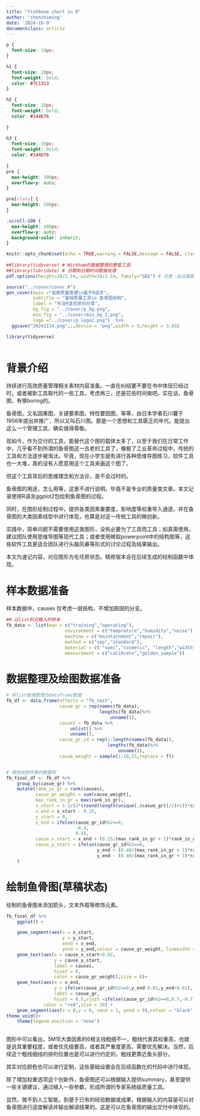 ```yaml
---
title: "fishbone chart in R"
author: "chenzhiming"
date: '2024-10-9'
documentclass: article
---
```



```css

p {
  font-size: 14px;
}

h1 {
  font-size: 20px;
  font-weight: bold;
  color: #7C1313
}

h2 {
  font-size: 18px;
  font-weight: bold;
  color: #144676
 
}

h3 {
  font-size: 16px;
  font-weight: bold;
  color: #144676
 
}
pre {
  max-height: 300px;
  overflow-y: auto;
}

pre[class] {
  max-height: 200px;
}

.scroll-100 {
  max-height: 200px;
  overflow-y: auto;
  background-color: inherit;
}
```

```r
knitr::opts_chunk$set(echo = TRUE,warning = FALSE,message = FALSE, class.output="scroll-100")
 
##library(tidyverse) # Wickham的数据整理的整套工具
##library(lubridate) # 日期和日期时间数据处理
pdf.options(height=10/2.54, width=10/2.54, family="GB1") # 注意：此设置要放在最后
```


```r
source("../cover/cover.R")
gen_cover(main ="高效质量管理\n基于R语言",
          subtitle = "基础质量工具\n 鱼骨图绘制",
          label = "专注R语言原创分享",
          bg_fig = "../cover/p_bg.png",
          min_fig = "../cover/min_bg_2.png",
          logo ="../cover/p_logo2.png")  %>% 
  ggsave("20241114.png",.,device = "png",width = 9,height = 3.83)

library(tidyverse)
 
```



# 背景介绍

持续进行高效质量管理相关素材内容准备。一直在纠结要不要在书中体现已经过时，或者被新工具取代的一些工具，考虑再三，还是花些时间做吧。实在话，鱼骨图，有够boring的。

鱼骨图，又名因果图，关键要素图，特性要因图，等等，由日本学者石川馨于1956年提出并推广，所以又叫石川图。那是一个思想和工具匮乏的年代。能提出这么一个管理工具，确实值得尊敬。

现如今，作为交付的工具，能替代这个图的载体太多了，以至于我们在日常工作中，几乎看不到所谓的鱼骨图这一古老的工具了，像极了工业革命过程中，传统的工具和方法逐步被淘汰。毕竟，现在小学生就有进行各种思维导图练习，软件工具也一大堆，真的没有人愿意用这个工具来画这个图了。

但这个工具背后的思维理念和方法论，是不会过时的。

鱼骨图的用途，怎么用等，这里不进行说明，毕竟不是专业的质量类文章。本文记录使用R语言ggplot2包绘制鱼骨图的过程。

同时，在图形绘制过程中，提供各类因素重要度，影响度等权重导入通道，并在鱼骨图的大类因素线型中进行体现，也算是对这一传统工具的微创新。

实践中，简单问题不需要使用这类图形，没有必要为了工具而工具；如真需使用，建议团队使用思维导图等现代工具；或者使用微软powerpoint中的结构图等，这些软件工具更适合团队进行头脑风暴等形式的讨论过程及结果输出。

本文为速记内容，对应图形为毛坯房状态。精修版本会在后续生成的绘制函数中体现。



#  样本数据准备

样本数据中，causes 仅考虑一层结构，不增加原因的分支。

```r
## 以list形式输入的样本
fb_data <- list(man = c("training","operating"),
                      environment = c("temprature","humidity","noise"),
                      machine = c("maintainment","repair"),
                      method = c("sop","standard"),
                      material = c( "spec","cosmetic", "length","width"),
                      measurement = c("calibrate","golden_sample"))

```

#  数据整理及绘图数据准备

```r
# 将list数据整理为dataframe数据
fb_df <- data.frame(effects = "fb_test",
                    casue_gr = rep(names(fb_data),
                                   lengths(fb_data)%>% 
                                       unname()),
                    causes = fb_data %>% 
                        unlist() %>% 
                        unname(),
                    cause_gr_id = rep(1:length(names(fb_data)),
                                      lengths(fb_data)%>%
                                          unname()),
                    cause_weight = sample(1:10,15,replace = T)) 


# 增加绘图所需的数据项
fb_final_df <- fb_df %>% 
    group_by(casue_gr) %>% 
    mutate(rank_in_gr = rank(causes),
           cause_gr_weight = sum(cause_weight),
           max_rank_in_gr = max(rank_in_gr),
           x_start = 1-1/(2*(round(length(unique(.$casue_gr))/2)+1))*cause_gr_id,
           x_end = x_start - 0.15,
           y_start = 0,
           y_end = ifelse(cause_gr_id%%2==0,
                          -0.4,
                          0.4),
           cause_x_start = x_end + (0.15/(max_rank_in_gr + 1)*rank_in_gr),
           cause_y_start = ifelse(cause_gr_id%%2==0,
                                  y_end + (0.40/(max_rank_in_gr + 1)*rank_in_gr),
                                  y_end - (0.40/(max_rank_in_gr + 1)*rank_in_gr))
    )
```

 
#  绘制鱼骨图(草稿状态)
 
绘制的鱼骨图未添加箭头，文本外框等修饰元素。

```r
fb_final_df %>% 
    ggplot() +

    geom_segment(aes(x = x_start,
                     y = y_start,
                     xend = x_end,
                     yend = y_end,colour = cause_gr_weight, linewidth = cause_gr_weight))+
    geom_text(aes(x = cause_x_start+0.02,
                  y = cause_y_start,
                  label = causes,
                  hjust = 0,
                  color = cause_gr_weight),size = 8)+
    geom_text(aes(x = x_end,
                  y = ifelse(cause_gr_id%%2==0,y_end-0.01,y_end+0.01),
                  label = casue_gr,
                  hjust = 0.5,vjust =ifelse(cause_gr_id%%2==0,0.7,-0.7)),
              color = "red",size = 10) +
    geom_segment(aes(x = 0,y = 0, xend = 1, yend = 0),colour = "black",linewidth = 2)+     
theme_void()+
    theme(legend.position = "none") 
    

```

图形中可以看出，5M1E大类因素的6根主线粗细不一，粗线代表其权重高，也就是说其重要程度，或者优先级要高，或者其严重度更高，需要优先解决。当然，后续这个粗线细线的排列位置也是可以进行约定的，粗线更靠近鱼头部分。

其实对应颜色也可以进行定制，这些基础设置会在后续函数化的代码中进行体现。

除了增加权重选项这个创新外，鱼骨图还可以根据输入提供summary，甚至提供一些关键建议，通过植入一些参数，形成所谓的专家系统级质量工具。

显然，做不到人工智能，到基于已有的经验数据或成果，根据输入的内容是可以对鱼骨图进行适度解读并输出解读结果的。这是可以在鱼骨图的输出交付中体现的。




